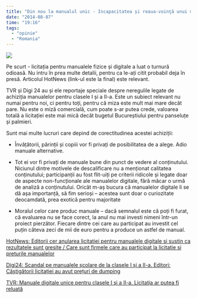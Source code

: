 ```yaml
---
title: "Din nou la manualul unic - Incapacitatea și reaua-voinţă unui minister"
date: "2014-08-07"
time: "19:16"
tags:
  - "opinie"
  - "Romania"
---
```

![](media/94074065213_0.png){style="min-width:100%"}

Pe scurt - licitația pentru manualele fizice și digitale a luat o turnură odioasă. Nu intru în prea multe detalii, pentru ca le-ați citit probabil deja în presă. Articolul HotNews (link-ul este la final) este relevant.

TVR și Digi 24 au și ele reportaje speciale despre neregulile legate de achiziția manualelor pentru clasele I și a II-a. Este un subiect relevant nu numai pentru noi, ci pentru toți, pentru că miza este mult mai mare decât pare. Nu este o miză comercială, cum poate s-ar putea crede, valoarea totală a licitației este mai mică decât bugetul Bucureștiului pentru panseluțe și palmieri.

Sunt mai multe lucruri care depind de corectitudinea acestei achiziții:

-   Învățătorii, părinții și copiii vor fi privați de posibilitatea de a alege. Adio manuale alternative.

-   Tot ei vor fi privați de manuale bune din punct de vedere al conținutului. Niciunul dintre motivele de descalificare nu a menționat calitatea conținutului; participanții au fost flit-uiți pe criterii ridicole și legate doar de aspecte non-funcționale ale manualelor digitale, fără măcar o urmă de analiză a conținutului. Oricât m-aș bucura că manualelor digitale li se dă așa importanță, să fim serioși -- acestea sunt doar o curiozitate deocamdată, prea exotică pentru majoritate

-   Moralul celor care produc manuale -- dacă semnalul este că poți fi furat, că evaluarea nu se face corect, la anul nu mai investi nimeni într-un proiect pierzător. Fiecare dintre cei care au participat au investit cel puțin câteva zeci de mii de euro pentru a produce un astfel de manual.

[HotNews: Editorii cer anularea licitatiei pentru manualele digitale si sustin ca rezultatele sunt gresite / Care sunt firmele care au participat la licitatie si preturile manualelor](http://www.hotnews.ro/stiri-esential-17832913-federatia-editorilor-din-romania-cere-anularea-licitatiei-pentru-manualele-digitale-rezultatele-licitatiei-manuale-pentru-clasele-sunt-viciate-evaluarea-eronata.htm){target="_blank"}

[Digi24: Scandal pe manualele școlare de la clasele I și a II-a. Editori: Câștigătorii licitației au avut prețuri de dumping](http://www.digi24.ro/Stiri/Digi24/Actualitate/Educatie/Scandal+pe+manualele+scolare+de+la+clasele+I+si+a+II-a+Editori+C){target="_blank"}

[TVR: Manuale digitale unice pentru clasele I şi a II-a. Licitaţia ar putea fi reluată](http://stiri.tvr.ro/manuale-digitale-unice-pentru-clasele-i-si-a-ii-a--licitatia-ar-putea-fi-reluata_48385.html){target="_blank"}